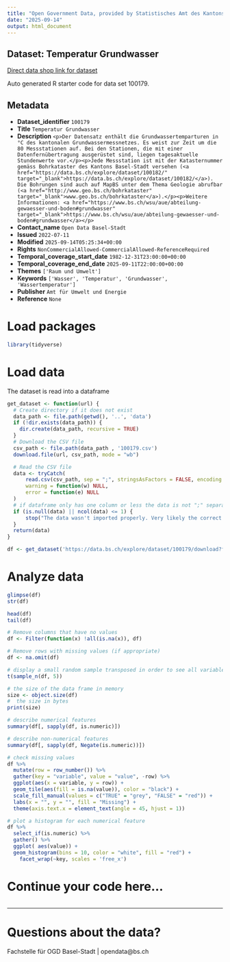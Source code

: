 ```yaml
---
title: "Open Government Data, provided by Statistisches Amt des Kantons Basel-Stadt - Fachstelle OGD"
date: "2025-09-14"
output: html_document
---
```


## Dataset: Temperatur Grundwasser

[Direct data shop link for dataset](https://data.bs.ch/explore/dataset/100179)

Auto generated R starter code for data set 100179.

## Metadata

- **Dataset_identifier** `100179`
- **Title** `Temperatur Grundwasser`
- **Description** `<p>Der Datensatz enthält die Grundwassertemparturen in °C des kantonalen Grundwassermessnetzes. Es weist zur Zeit um die 80 Messstationen auf. Bei den Stationen, die mit einer Datenfernübertragung ausgerüstet sind, liegen tagesaktuelle Stundenwerte vor.</p><p>Jede Messstation ist mit der Katasternummer gemäss Bohrkataster des Kantons Basel-Stadt versehen (<a href="https://data.bs.ch/explore/dataset/100182/" target="_blank">https://data.bs.ch/explore/dataset/100182/</a>). Die Bohrungen sind auch auf MapBS unter dem Thema Geologie abrufbar (<a href="http://www.geo.bs.ch/bohrkataster" target="_blank">www.geo.bs.ch/bohrkataster</a>).</p><p>Weitere Informationen: <a href="https://www.bs.ch/wsu/aue/abteilung-gewaesser-und-boden#grundwasser" target="_blank">https://www.bs.ch/wsu/aue/abteilung-gewaesser-und-boden#grundwasser</a></p>`
- **Contact_name** `Open Data Basel-Stadt`
- **Issued** `2022-07-11`
- **Modified** `2025-09-14T05:25:34+00:00`
- **Rights** `NonCommercialAllowed-CommercialAllowed-ReferenceRequired`
- **Temporal_coverage_start_date** `1982-12-31T23:00:00+00:00`
- **Temporal_coverage_end_date** `2025-09-11T22:00:00+00:00`
- **Themes** `['Raum und Umwelt']`
- **Keywords** `['Wasser', 'Temperatur', 'Grundwasser', 'Wassertemperatur']`
- **Publisher** `Amt für Umwelt und Energie`
- **Reference** `None`


# Load packages

```r

library(tidyverse)
```

# Load data

The dataset is read into a dataframe

```r
get_dataset <- function(url) {
  # Create directory if it does not exist
  data_path <- file.path(getwd(), '..', 'data')
  if (!dir.exists(data_path)) {
    dir.create(data_path, recursive = TRUE)
  }
  # Download the CSV file
  csv_path <- file.path(data_path , '100179.csv')
  download.file(url, csv_path, mode = "wb")

  # Read the CSV file
  data <- tryCatch(
      read.csv(csv_path, sep = ";", stringsAsFactors = FALSE, encoding = "UTF-8"),
      warning = function(w) NULL,
      error = function(e) NULL
  )
  # if dataframe only has one column or less the data is not ";" separated
  if (is.null(data) || ncol(data) <= 1) {
      stop("The data wasn't imported properly. Very likely the correct separator couldn't be found.\nPlease check the dataset manually and adjust the code.")
  }
  return(data)
}
```

```r

df <- get_dataset('https://data.bs.ch/explore/dataset/100179/download?format=csv&timezone=Europe%2FZurich')

```

# Analyze data

```r

glimpse(df)
str(df)

head(df)
tail(df)

```

```r
# Remove columns that have no values
df <- Filter(function(x) !all(is.na(x)), df)

# Remove rows with missing values (if appropriate)
df <- na.omit(df)
```

```r
# display a small random sample transposed in order to see all variables
t(sample_n(df, 5))
```

```r
# the size of the data frame in memory
size <- object.size(df)
#  the size in bytes
print(size)
```

```r
# describe numerical features
summary(df[, sapply(df, is.numeric)])
```

```r
# describe non-numerical features
summary(df[, sapply(df, Negate(is.numeric))])
```

```r
# check missing values
df %>%
  mutate(row = row_number()) %>%
  gather(key = "variable", value = "value", -row) %>%
  ggplot(aes(x = variable, y = row)) +
  geom_tile(aes(fill = is.na(value)), color = "black") +
  scale_fill_manual(values = c("TRUE" = "grey", "FALSE" = "red")) +
  labs(x = "", y = "", fill = "Missing") +
  theme(axis.text.x = element_text(angle = 45, hjust = 1))
```

```r
# plot a histogram for each numerical feature
df %>%
  select_if(is.numeric) %>%
  gather() %>%
  ggplot( aes(value)) +
  geom_histogram(bins = 10, color = "white", fill = "red") +
    facet_wrap(~key, scales = 'free_x')
```

# Continue your code here...

```r

```
------------------------------------------------------------------------

# Questions about the data?

Fachstelle für OGD Basel-Stadt | opendata@bs.ch
